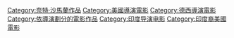 {{Cat more|奈特·沙馬蘭}}
{{Commons category|Films by Night Shyamalan}}

{{DEFAULTSORT:Shyamalan, M. Night}}
[[Category:奈特·沙馬蘭作品|Category:奈特·沙馬蘭作品]]
[[Category:美國導演電影|Category:美國導演電影]]
[[Category:德西導演電影|Category:德西導演電影]]
[[Category:依導演劃分的電影作品|Category:依導演劃分的電影作品]]
[[Category:印度导演电影|Category:印度导演电影]]
[[Category:印度裔美國電影|Category:印度裔美國電影]]